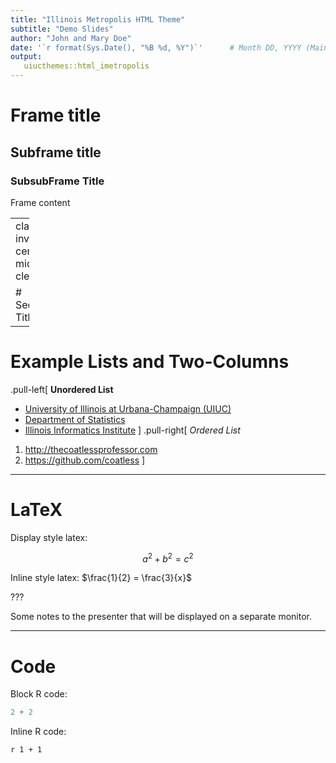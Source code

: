 ```yaml
---
title: "Illinois Metropolis HTML Theme"
subtitle: "Demo Slides"
author: "John and Mary Doe"
date: '`r format(Sys.Date(), "%B %d, %Y")`'      # Month DD, YYYY (Main Slide)
output: 
   uiucthemes::html_imetropolis
---
```


# Frame title     
## Subframe title 

### SubsubFrame Title

Frame content 

---
class: inverse, center, middle, clear

# Section Title

---

# Example Lists and Two-Columns

.pull-left[
**Unordered List**

- [University of Illinois at Urbana-Champaign (UIUC)](http://illinois.edu)
- [Department of Statistics](http://www.stat.illinois.edu/)
- [Illinois Informatics Institute](http://www.informatics.illinois.edu/)
]
.pull-right[
*Ordered List*

1. <http://thecoatlessprofessor.com>
2. <https://github.com/coatless>
]

---

# LaTeX

Display style latex:

$$a^2 + b^2 = c^2$$

Inline style latex: $\frac{1}{2} = \frac{3}{x}$

???

Some notes to the presenter that will be displayed on a separate monitor.

---

# Code

Block R code: 

```r
2 + 2
```

Inline R code:

`r 1 + 1`

